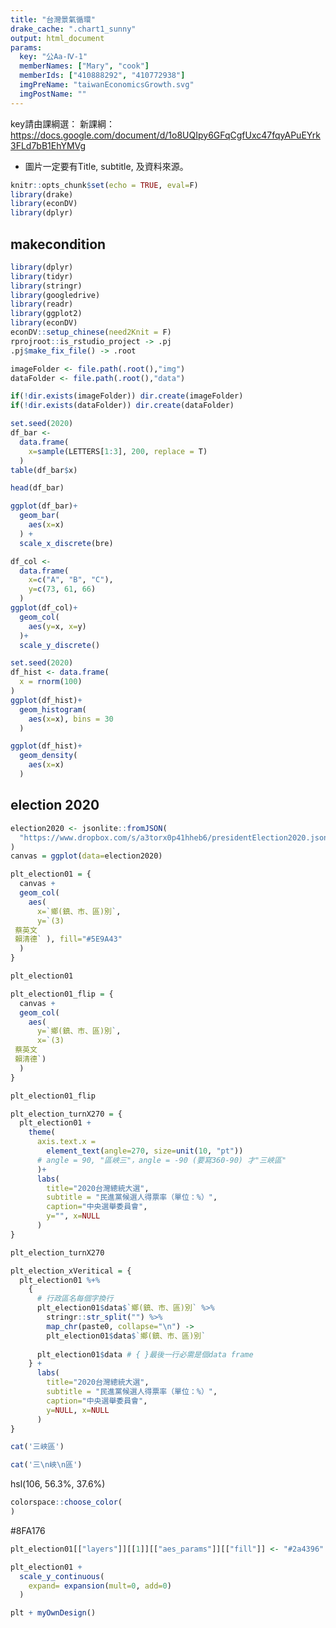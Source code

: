 ```yaml
---
title: "台灣景氣循環"
drake_cache: ".chart1_sunny"
output: html_document
params:
  key: "公Aa-Ⅳ-1" 
  memberNames: ["Mary", "cook"]
  memberIds: ["410888292", "410772938"] 
  imgPreName: "taiwanEconomicsGrowth.svg" 
  imgPostName: "" 
---
```


key請由課綱選：
新課綱：<https://docs.google.com/document/d/1o8UQIpy6GFqCgfUxc47fqyAPuEYrk3FLd7bB1EhYMVg>

  * 圖片一定要有Title, subtitle, 及資料來源。


```r
knitr::opts_chunk$set(echo = TRUE, eval=F)
library(drake)
library(econDV)
library(dplyr)

```

## makecondition

```r
library(dplyr)
library(tidyr)
library(stringr)
library(googledrive)
library(readr)
library(ggplot2)
library(econDV)
econDV::setup_chinese(need2Knit = F)
rprojroot::is_rstudio_project -> .pj
.pj$make_fix_file() -> .root

imageFolder <- file.path(.root(),"img")
dataFolder <- file.path(.root(),"data")

if(!dir.exists(imageFolder)) dir.create(imageFolder)
if(!dir.exists(dataFolder)) dir.create(dataFolder)
```


```r
set.seed(2020)
df_bar <- 
  data.frame(
    x=sample(LETTERS[1:3], 200, replace = T)
  )
table(df_bar$x)

head(df_bar)
```

```r
ggplot(df_bar)+
  geom_bar(
    aes(x=x)
  ) +
  scale_x_discrete(bre)
```

```r
df_col <- 
  data.frame(
    x=c("A", "B", "C"),
    y=c(73, 61, 66)
  )
ggplot(df_col)+
  geom_col(
    aes(y=x, x=y)
  )+
  scale_y_discrete()
```


```r
set.seed(2020)
df_hist <- data.frame(
  x = rnorm(100)
)
ggplot(df_hist)+
  geom_histogram(
    aes(x=x), bins = 30
  )
```

```r
ggplot(df_hist)+
  geom_density(
    aes(x=x)
  )
```

## election 2020

```r
election2020 <- jsonlite::fromJSON(
  "https://www.dropbox.com/s/a3torx0p41hheb6/presidentElection2020.json?dl=1"
)
canvas = ggplot(data=election2020) 
```

```r
plt_election01 = {
  canvas + 
  geom_col(
    aes(
      x=`鄉(鎮、市、區)別`, 
      y=`(3)
 蔡英文
 賴清德` ), fill="#5E9A43"
  )
}
```

```r
plt_election01
```

```r
plt_election01_flip = {
  canvas + 
  geom_col(
    aes(
      y=`鄉(鎮、市、區)別`, 
      x=`(3)
 蔡英文
 賴清德`)
  )
}
```

```r
plt_election01_flip
```


```r
plt_election_turnX270 = {
  plt_election01 +
    theme(
      axis.text.x = 
        element_text(angle=270, size=unit(10, "pt"))
      # angle = 90, "區峽三"，angle = -90 (要寫360-90) 才"三峽區"
      )+
      labs(
        title="2020台灣總統大選",
        subtitle = "民進黨候選人得票率（單位：%）",
        caption="中央選舉委員會",
        y="", x=NULL
      )
}
```


```r
plt_election_turnX270
```

```r
plt_election_xVeritical = {
  plt_election01 %+% 
    {
      # 行政區名每個字換行
      plt_election01$data$`鄉(鎮、市、區)別` %>%
        stringr::str_split("") %>%
        map_chr(paste0, collapse="\n") ->
        plt_election01$data$`鄉(鎮、市、區)別`
      
      plt_election01$data # { }最後一行必需是個data frame
    } +
      labs(
        title="2020台灣總統大選",
        subtitle = "民進黨候選人得票率（單位：%）",
        caption="中央選舉委員會",
        y=NULL, x=NULL
      )
}
```

```r
cat('三峽區')

```

```r
cat('三\n峽\n區')
```
hsl(106, 56.3%, 37.6%)

```r
colorspace::choose_color(
)
```
#8FA176

```r
plt_election01[["layers"]][[1]][["aes_params"]][["fill"]] <- "#2a4396"
```

```r
plt_election01 +
  scale_y_continuous(
    expand= expansion(mult=0, add=0)
  )
```


```r
plt + myOwnDesign()
```


